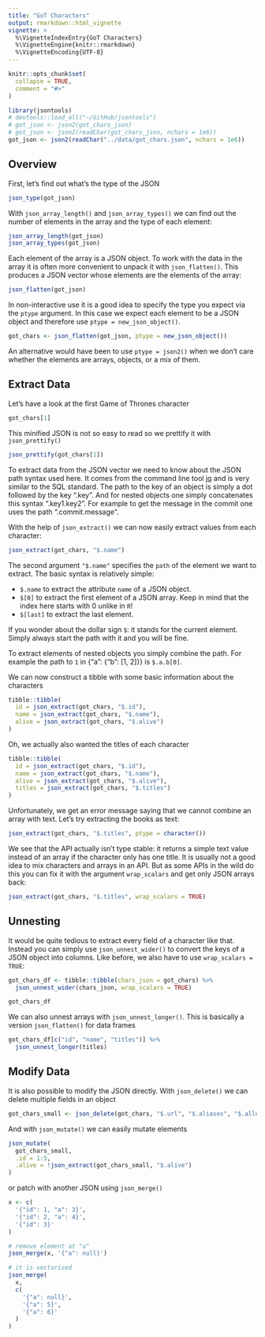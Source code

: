 ```yaml
---
title: "GoT Characters"
output: rmarkdown::html_vignette
vignette: >
  %\VignetteIndexEntry{GoT Characters}
  %\VignetteEngine{knitr::rmarkdown}
  %\VignetteEncoding{UTF-8}
---
```


```r
knitr::opts_chunk$set(
  collapse = TRUE,
  comment = "#>"
)
```

```r
library(jsontools)
# devtools::load_all("~/GitHub/jsontools")
# got_json <- json2(got_chars_json)
# got_json <- json2(readChar(got_chars_json, nchars = 1e6))
got_json <- json2(readChar("../data/got_chars.json", nchars = 1e6))
```

## Overview
First, let's find out what's the type of the JSON

```r
json_type(got_json)
```

With `json_array_length()` and `json_array_types()` we can find out the number of elements in the array and the type of each element:

```r
json_array_length(got_json)
json_array_types(got_json)
```

Each element of the array is a JSON object. To work with the data in the array it is often more convenient to unpack it with `json_flatten()`.
This produces a JSON vector whose elements are the elements of the array:

```r
json_flatten(got_json)
```

In non-interactive use it is a good idea to specify the type you expect via the `ptype` argument.
In this case we expect each element to be a JSON object and therefore use `ptype = new_json_object()`.

```r
got_chars <- json_flatten(got_json, ptype = new_json_object())
```

An alternative would have been to use `ptype = json2()` when we don't care whether the elements are arrays, objects, or a mix of them.


## Extract Data
Let's have a look at the first Game of Thrones character

```r
got_chars[1]
```

This minified JSON is not so easy to read so we prettify it with `json_prettify()`

```r
json_prettify(got_chars[1])
```

To extract data from the JSON vector we need to know about the JSON path syntax
used here. It comes from the command line tool [jq](https://stedolan.github.io/jq/)
and is very similar to the SQL standard.
The path to the key of an object is simply a dot followed by the key ".key".
And for nested objects one simply concatenates this syntax ".key1.key2". For
example to get the message in the commit one uses the path ".commit.message".


With the help of `json_extract()` we can now easily extract values from each character:

```r
json_extract(got_chars, "$.name")
```

The second argument `"$.name"` specifies the `path` of the element we want to extract.
The basic syntax is relatively simple:

* `$.name` to extract the attribute `name` of a JSON object.
* `$[0]` to extract the first element of a JSON array. Keep in mind that the index here starts with 0 unlike in `R`!
* `$[last]` to extract the last element.

If you wonder about the dollar sign `$`: it stands for the current element.
Simply always start the path with it and you will be fine.

To extract elements of nested objects you simply combine the path.
For example the path to `1` in {"a": {"b": [1, 2]}} is `$.a.b[0]`.

We can now construct a tibble with some basic information about the characters

```r
tibble::tibble(
  id = json_extract(got_chars, "$.id"),
  name = json_extract(got_chars, "$.name"),
  alive = json_extract(got_chars, "$.alive")
)
```

Oh, we actually also wanted the titles of each character

```r
tibble::tibble(
  id = json_extract(got_chars, "$.id"),
  name = json_extract(got_chars, "$.name"),
  alive = json_extract(got_chars, "$.alive"),
  titles = json_extract(got_chars, "$.titles")
)
```

Unfortunately, we get an error message saying that we cannot combine an array with text.
Let's try extracting the books as text:

```r
json_extract(got_chars, "$.titles", ptype = character())
```

We see that the API actually isn't type stable: it returns a simple text value instead of an array if the character only has one title.
It is usually not a good idea to mix characters and arrays in an API.
But as some APIs in the wild do this you can fix it with the argument `wrap_scalars` and get only JSON arrays back:

```r
json_extract(got_chars, "$.titles", wrap_scalars = TRUE)
```


## Unnesting
It would be quite tedious to extract every field of a character like that.
Instead you can simply use `json_unnest_wider()` to convert the keys of a JSON object into columns.
Like before, we also have to use `wrap_scalars = TRUE`:

```r
got_chars_df <- tibble::tibble(chars_json = got_chars) %>%
  json_unnest_wider(chars_json, wrap_scalars = TRUE)

got_chars_df
```

We can also unnest arrays with `json_unnest_longer()`.
This is basically a version `json_flatten()` for data frames

```r
got_chars_df[c("id", "name", "titles")] %>% 
  json_unnest_longer(titles)
```


## Modify Data
It is also possible to modify the JSON directly.
With `json_delete()` we can delete multiple fields in an object

```r
got_chars_small <- json_delete(got_chars, "$.url", "$.aliases", "$.allegiances")
```

And with `json_mutate()` we can easily mutate elements

```r
json_mutate(
  got_chars_small,
  .id = 1:5,
  .alive = !json_extract(got_chars_small, "$.alive")
)
```

or patch with another JSON using `json_merge()`

```r
x <- c(
  '{"id": 1, "a": 3}',
  '{"id": 2, "a": 4}',
  '{"id": 3}'
)

# remove element at "a"
json_merge(x, '{"a": null}')

# it is vectorised
json_merge(
  x,
  c(
    '{"a": null}',
    '{"a": 5}',
    '{"a": 6}'
  )
)
```
